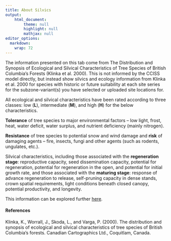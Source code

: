 ```yaml
---
title: About Silvics
output: 
    html_document:
        theme: null
        highlight: null
        mathjax: null
editor_options: 
  markdown: 
    wrap: 72
---
```


The information presented on this tab come from The Distribution and
Synopsis of Ecological and Silvical Characteristics of Tree Species of
British Columbia’s Forests (Klinka et al. 2000). This is not
informed by the CCISS model directly, but instead
show silvics and ecology information from Klinka et al. 2000 for species
with historic or future suitability at each site series for the
subzone-variant(s) you have selected or uploaded site locations for.

All ecological and silvical characteristics have been rated according to
three classes: low (**L**), intermediate (**M**), and high (**H**) for
the below characteristics.

**Tolerance** of tree species to major environmental factors – low
light, frost, heat, water deficit, water surplus, and nutrient
deficiency (mainly nitrogen).

**Resistance** of tree species to potential snow and wind damage and
**risk** of damaging agents – fire, insects, fungi and other agents
(such as rodents, ungulates, etc.).

Silvical characteristics, including those associated with the
**regeneration stage**: reproductive capacity, seed dissemination
capacity, potential for regeneration, potential for regeneration in the
open, and potential for initial growth rate, and those associated with
the **maturing stage**: response of advance regeneration to release,
self-pruning capacity in dense stands, crown spatial requirements, light
conditions beneath closed canopy, potential productivity, and longevity.

This information can be explored further
<a href="https://www2.gov.bc.ca/gov/content/industry/forestry/managing-our-forest-resources/silviculture/tree-species-selection/tool-introduction/tree-species-silvics-and-comparisons" target="_blank">here</a>.

#### References

Klinka, K., Worrall, J., Skoda, L., and Varga, P. (2000). The
distribution and synopsis of ecological and silvical characteristics of
tree species of British Columbia’s forests. Canadian Cartographics Ltd.,
Coquitlam, Canada.
